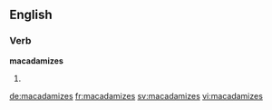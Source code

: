 ==English==

===Verb===
'''macadamizes'''

# {{third-person singular of|macadamize}}

[[de:macadamizes]]
[[fr:macadamizes]]
[[sv:macadamizes]]
[[vi:macadamizes]]